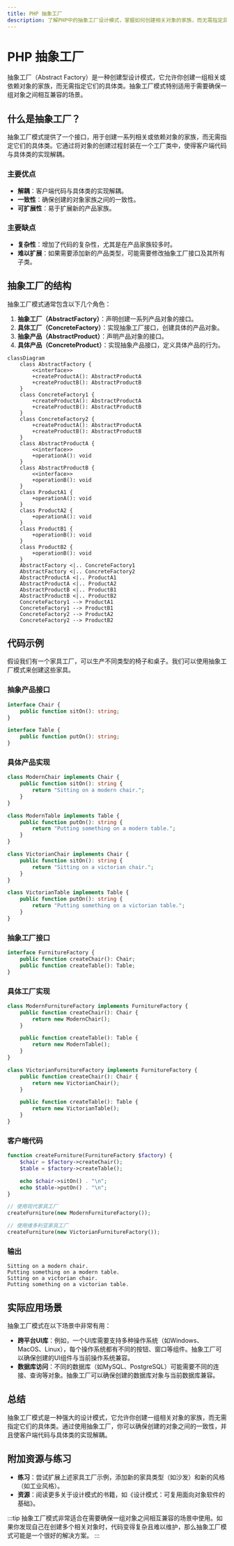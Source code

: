 ```yaml
---
title: PHP 抽象工厂
description: 了解PHP中的抽象工厂设计模式，掌握如何创建相关对象的家族，而无需指定具体类。
---
```


# PHP 抽象工厂

抽象工厂（Abstract Factory）是一种创建型设计模式，它允许你创建一组相关或依赖对象的家族，而无需指定它们的具体类。抽象工厂模式特别适用于需要确保一组对象之间相互兼容的场景。

## 什么是抽象工厂？

抽象工厂模式提供了一个接口，用于创建一系列相关或依赖对象的家族，而无需指定它们的具体类。它通过将对象的创建过程封装在一个工厂类中，使得客户端代码与具体类的实现解耦。

### 主要优点
- **解耦**：客户端代码与具体类的实现解耦。
- **一致性**：确保创建的对象家族之间的一致性。
- **可扩展性**：易于扩展新的产品家族。

### 主要缺点
- **复杂性**：增加了代码的复杂性，尤其是在产品家族较多时。
- **难以扩展**：如果需要添加新的产品类型，可能需要修改抽象工厂接口及其所有子类。

## 抽象工厂的结构

抽象工厂模式通常包含以下几个角色：

1. **抽象工厂（AbstractFactory）**：声明创建一系列产品对象的接口。
2. **具体工厂（ConcreteFactory）**：实现抽象工厂接口，创建具体的产品对象。
3. **抽象产品（AbstractProduct）**：声明产品对象的接口。
4. **具体产品（ConcreteProduct）**：实现抽象产品接口，定义具体产品的行为。

```mermaid
classDiagram
    class AbstractFactory {
        <<interface>>
        +createProductA(): AbstractProductA
        +createProductB(): AbstractProductB
    }
    class ConcreteFactory1 {
        +createProductA(): AbstractProductA
        +createProductB(): AbstractProductB
    }
    class ConcreteFactory2 {
        +createProductA(): AbstractProductA
        +createProductB(): AbstractProductB
    }
    class AbstractProductA {
        <<interface>>
        +operationA(): void
    }
    class AbstractProductB {
        <<interface>>
        +operationB(): void
    }
    class ProductA1 {
        +operationA(): void
    }
    class ProductA2 {
        +operationA(): void
    }
    class ProductB1 {
        +operationB(): void
    }
    class ProductB2 {
        +operationB(): void
    }
    AbstractFactory <|.. ConcreteFactory1
    AbstractFactory <|.. ConcreteFactory2
    AbstractProductA <|.. ProductA1
    AbstractProductA <|.. ProductA2
    AbstractProductB <|.. ProductB1
    AbstractProductB <|.. ProductB2
    ConcreteFactory1 --> ProductA1
    ConcreteFactory1 --> ProductB1
    ConcreteFactory2 --> ProductA2
    ConcreteFactory2 --> ProductB2
```

## 代码示例

假设我们有一个家具工厂，可以生产不同类型的椅子和桌子。我们可以使用抽象工厂模式来创建这些家具。

### 抽象产品接口

```php
interface Chair {
    public function sitOn(): string;
}

interface Table {
    public function putOn(): string;
}
```

### 具体产品实现

```php
class ModernChair implements Chair {
    public function sitOn(): string {
        return "Sitting on a modern chair.";
    }
}

class ModernTable implements Table {
    public function putOn(): string {
        return "Putting something on a modern table.";
    }
}

class VictorianChair implements Chair {
    public function sitOn(): string {
        return "Sitting on a victorian chair.";
    }
}

class VictorianTable implements Table {
    public function putOn(): string {
        return "Putting something on a victorian table.";
    }
}
```

### 抽象工厂接口

```php
interface FurnitureFactory {
    public function createChair(): Chair;
    public function createTable(): Table;
}
```

### 具体工厂实现

```php
class ModernFurnitureFactory implements FurnitureFactory {
    public function createChair(): Chair {
        return new ModernChair();
    }

    public function createTable(): Table {
        return new ModernTable();
    }
}

class VictorianFurnitureFactory implements FurnitureFactory {
    public function createChair(): Chair {
        return new VictorianChair();
    }

    public function createTable(): Table {
        return new VictorianTable();
    }
}
```

### 客户端代码

```php
function createFurniture(FurnitureFactory $factory) {
    $chair = $factory->createChair();
    $table = $factory->createTable();

    echo $chair->sitOn() . "\n";
    echo $table->putOn() . "\n";
}

// 使用现代家具工厂
createFurniture(new ModernFurnitureFactory());

// 使用维多利亚家具工厂
createFurniture(new VictorianFurnitureFactory());
```

### 输出

```
Sitting on a modern chair.
Putting something on a modern table.
Sitting on a victorian chair.
Putting something on a victorian table.
```

## 实际应用场景

抽象工厂模式在以下场景中非常有用：

- **跨平台UI库**：例如，一个UI库需要支持多种操作系统（如Windows、MacOS、Linux），每个操作系统都有不同的按钮、窗口等组件。抽象工厂可以确保创建的UI组件与当前操作系统兼容。
- **数据库访问**：不同的数据库（如MySQL、PostgreSQL）可能需要不同的连接、查询等对象。抽象工厂可以确保创建的数据库对象与当前数据库兼容。

## 总结

抽象工厂模式是一种强大的设计模式，它允许你创建一组相关对象的家族，而无需指定它们的具体类。通过使用抽象工厂，你可以确保创建的对象之间的一致性，并且使客户端代码与具体类的实现解耦。

## 附加资源与练习

- **练习**：尝试扩展上述家具工厂示例，添加新的家具类型（如沙发）和新的风格（如工业风格）。
- **资源**：阅读更多关于设计模式的书籍，如《设计模式：可复用面向对象软件的基础》。

:::tip
抽象工厂模式非常适合在需要确保一组对象之间相互兼容的场景中使用。如果你发现自己在创建多个相关对象时，代码变得复杂且难以维护，那么抽象工厂模式可能是一个很好的解决方案。
:::